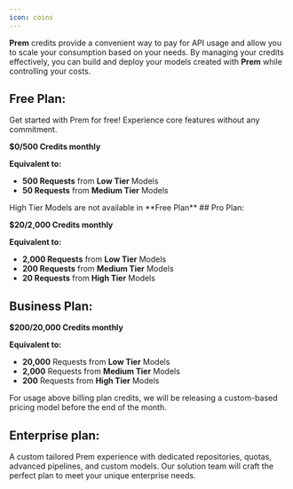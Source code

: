 ```yaml
---
icon: coins
---
```

 <Card title = "How credits work:" icon="coins" iconType="duotone" color="#ca8b04">**Prem** credits provide a convenient way to pay for API usage and allow you to scale your consumption based on your needs. By managing your credits effectively, you can build and deploy your models created with **Prem** while controlling your costs.</Card>

 
## Free Plan:

Get started with Prem for free! Experience core features without any commitment.

**$0/500 Credits monthly**

**Equivalent to:**

- **500 Requests** from **Low Tier** Models 
- **50 Requests** from **Medium Tier** Models
<Warning>
High Tier Models are not available in **Free Plan**
</Warning> 
## Pro Plan: 

**$20/2,000 Credits monthly**

**Equivalent to:**

- **2,000 Requests** from **Low Tier** Models
- **200 Requests** from **Medium Tier** Models  
- **20 Requests** from **High Tier** Models

## Business Plan: 

**$200/20,000 Credits monthly**

**Equivalent to:**

- **20,000** Requests from **Low Tier** Models
- **2,000** Requests from **Medium Tier** Models 
- **200** Requests from **High Tier** Models

<Note>For usage above billing plan credits, we will be releasing a custom-based pricing model before the end of the month.</Note>

## Enterprise plan:

A custom tailored Prem experience with dedicated repositories, quotas, advanced pipelines, and custom models. Our solution team will craft the perfect plan to meet your unique enterprise needs.